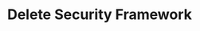 ---
title: Delete Security Framework
sidebarTitle: Delete Framework
openapi: delete /api/v1/cyber-assurance/security-frameworks/{id}
---